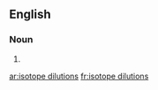 ==English==

===Noun===
{{head|en|noun plural form}}

# {{plural of|isotope dilution|lang=en}}

[[ar:isotope dilutions]]
[[fr:isotope dilutions]]